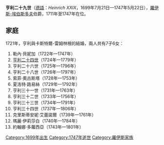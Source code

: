 {{Unreferenced|time=2021-01-28T07:50:17+00:00}}
{{Infobox noble
| name        = 亨利二十九世
| image       = Heinrich29.jpg
| birth_date  = {{birth_date|1699|7|21|df=yes}}
| birth_place = [[萨尔堡-埃伯斯多夫|埃伯斯多夫]]
| death_date  = {{death date and age|1747|5|22|1699|7|21|df=yes}}
| death_place = [[法蘭克福|法蘭克福]]
| noble family= [[罗伊斯统治者列表|羅伊斯家族]]
| father      = [[亨利十世_(羅伊斯-埃伯斯多夫)|羅伊斯-埃伯斯多夫伯爵亨利十世]]
| mother      = 索爾姆斯-勞巴赫的厄德穆特·貝妮加
}}
'''亨利二十九世'''（[[德語|德語]]：''Heinrich XXIX''，1699年7月21日—1747年5月22日），[[罗伊斯-埃伯斯多夫侯国|羅伊斯-埃伯斯多夫]]伯爵，1711年至1747年在位。

== 家庭 ==
1721年，亨利與卡斯特爾-雷姆林根的{{le|索菲·狄奧多拉 (卡斯特爾-雷姆林根)|Countess Sophie Theodora of Castell-Remlingen|索菲·狄奧多拉}}結婚，兩人共有7子6女：
# 勒內·貝妮加（1722年—1747年）
# [[亨利二十四世_(羅伊斯-埃伯斯多夫)|亨利二十四世]]（1724年—1779年）
# 亨利二十六世（1725年—1796年）
# 亨利二十八世（1726年—1797年）
# 索菲·奧古斯塔（1728年—1753年）
# 夏洛特·路易絲（1729年—1792年）
# 亨利三十一世（1731年—1763年）
# 亨利三十二世（1733年—1756年）
# 亨利三十三世（1734年—1791年）
# 亨利三十四世（1737年—1806年）
# 克里斯蒂安妮·艾蕾諾爾（1739年—1761年）
# 瑪麗·伊莉莎白（1740年—1784年）
# 約翰娜·多蘿西亞（1743年—1801年）

[[Category:1699年出生|Category:1699年出生]]
[[Category:1747年逝世|Category:1747年逝世]]
[[Category:羅伊斯家族|Category:羅伊斯家族]]